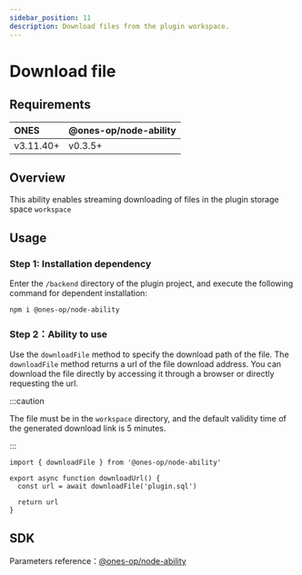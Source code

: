 ```yaml
---
sidebar_position: 11
description: Download files from the plugin workspace.
---
```


# Download file

## Requirements

| ONES      | @ones-op/node-ability |
| :-------- | :-------------------- |
| v3.11.40+ | v0.3.5+               |

## Overview

This ability enables streaming downloading of files in the plugin storage space `workspace`

## Usage

### Step 1: Installation dependency

Enter the `/backend` directory of the plugin project, and execute the following command for dependent installation:

```shell
npm i @ones-op/node-ability
```

### Step 2：Ability to use

Use the `downloadFile` method to specify the download path of the file. The `downloadFile` method returns a url of the file download address. You can download the file directly by accessing it through a browser or directly requesting the url.

:::caution

The file must be in the `workspace` directory, and the default validity time of the generated download link is 5 minutes.

:::

```tsx
import { downloadFile } from '@ones-op/node-ability'

export async function downloadUrl() {
  const url = await downloadFile('plugin.sql')

  return url
}
```

## SDK

Parameters reference：[@ones-op/node-ability](../../reference/packages/node-ability/node-ability.mdx)
